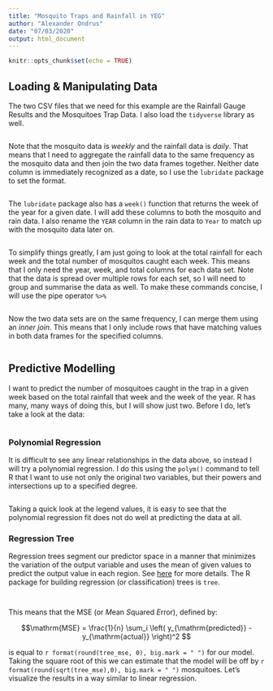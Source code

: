 ```yaml
---
title: "Mosquito Traps and Rainfall in YEG"
author: "Alexander Ondrus"
date: "07/03/2020"
output: html_document
---
```


```r
knitr::opts_chunk$set(echo = TRUE)
```

## Loading & Manipulating Data

The two CSV files that we need for this example are the Rainfall Gauge Results and the Mosquitoes Trap Data. I also load the `tidyverse` library as well.

```r

```

Note that the mosquito data is _weekly_ and the rainfall data is _daily_. That means that I need to aggregate the rainfall data to the same frequency as the mosquito data and then join the two data frames together. Neither date column is immediately recognized as a date, so I use the `lubridate` package to set the format.

```r

```

The `lubridate` package also has a `week()` function that returns the week of the year for a given date. I will add these columns to both the mosquito and rain data. I also rename the `YEAR` column in the rain data to `Year` to match up with the mosquito data later on.

```r

```

To simplify things greatly, I am just going to look at the total rainfall for each week and the total number of mosquitos caught each week. This means that I only need the year, week, and total columns for each data set. Note that the data is spread over multiple rows for each set, so I will need to group and summarise the data as well. To make these commands concise, I will use the pipe operator ` %>% `

```r

```

Now the two data sets are on the same frequency, I can merge them using an _inner join_. This means that I only include rows that have matching values in both data frames for the specified columns.

```r

```

## Predictive Modelling

I want to predict the number of mosquitoes caught in the trap in a given week based on the total rainfall that week and the week of the year. R has many, many ways of doing this, but I will show just two. Before I do, let's take a look at the data:

```r

```


### Polynomial Regression

It is difficult to see any linear relationships in the data above, so instead I will try a polynomial regression. I do this using the `polym()` command to tell R that I want to use not only the original two variables, but their powers and intersections up to a specified degree.

```r

```

Taking a quick look at the legend values, it is easy to see that the polynomial regression fit does not do well at predicting the data at all.

### Regression Tree

Regression trees segment our predictor space in a manner that minimizes the variation of the output variable and uses the mean of given values to predict the output value in each region. See [here](https://en.wikipedia.org/wiki/Decision_tree_learning) for more details. The R package for building regression (or classification) trees is `tree`.

```r

```

```r

```

This means that the MSE (or *M*ean *S*quared *E*rror), defined by:

$$\mathrm{MSE} = \frac{1}{n} \sum_i \left( y_{\mathrm{predicted}} - y_{\mathrm{actual}} \right)^2 $$

is equal to `r format(round(tree_mse, 0), big.mark = " ")` for our model. Taking the square root of this we can estimate that the model will be off by `r format(round(sqrt(tree_mse),0), big.mark = " ")` mosquitoes. Let's visualize the results in a way similar to linear regression.

```r

```

